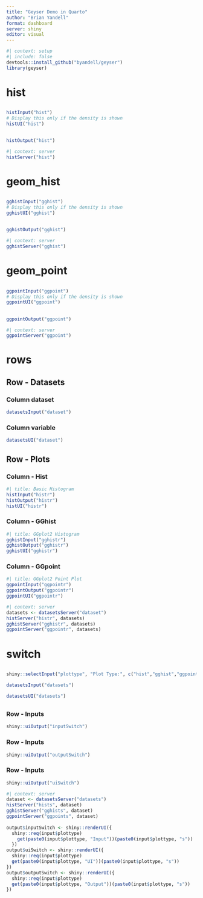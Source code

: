 ```yaml
---
title: "Geyser Demo in Quarto"
author: "Brian Yandell"
format: dashboard
server: shiny
editor: visual
---
```


```r
#| context: setup
#| include: false
devtools::install_github("byandell/geyser")
library(geyser)
```

# hist

##  {.sidebar}

### 

```r
histInput("hist")
# Display this only if the density is shown
histUI("hist")
```

## 

```r
histOutput("hist")
```

```r
#| context: server
histServer("hist")
```

# geom_hist

##  {.sidebar}

### 

```r
gghistInput("gghist")
# Display this only if the density is shown
gghistUI("gghist")
```

## 

```r
gghistOutput("gghist")
```

```r
#| context: server
gghistServer("gghist")
```

# geom_point

##  {.sidebar}

### 

```r
ggpointInput("ggpoint")
# Display this only if the density is shown
ggpointUI("ggpoint")
```

## 

```r
ggpointOutput("ggpoint")
```

```r
#| context: server
ggpointServer("ggpoint")
```

# rows

## Row - Datasets {height="20%"}

### Column dataset

```r
datasetsInput("dataset")
```

### Column variable

```r
datasetsUI("dataset")
```

## Row - Plots {height="80%"}

### Column - Hist

```r
#| title: Basic Histogram
histInput("histr")
histOutput("histr")
histUI("histr")
```

### Column - GGhist

```r
#| title: GGplot2 Histogram
gghistInput("gghistr")
gghistOutput("gghistr")
gghistUI("gghistr")
```

### Column - GGpoint

```r
#| title: GGplot2 Point Plot
ggpointInput("ggpointr")
ggpointOutput("ggpointr")
ggpointUI("ggpointr")
```

```r
#| context: server
datasets <- datasetsServer("dataset")
histServer("histr", datasets)
gghistServer("gghistr", datasets)
ggpointServer("ggpointr", datasets)
```

# switch

##  {.sidebar}

```r
shiny::selectInput("plottype", "Plot Type:", c("hist","gghist","ggpoint"))
```

```r
datasetsInput("datasets")
```

```r
datasetsUI("datasets")
```

## 

### Row - Inputs {height="30%"}

```r
shiny::uiOutput("inputSwitch")
```

### Row - Inputs {height="50%"}

```r
shiny::uiOutput("outputSwitch")
```

### Row - Inputs {height="20%"}

```r
shiny::uiOutput("uiSwitch")
```

```r
#| context: server
dataset <- datasetsServer("datasets")
histServer("hists", dataset)
gghistServer("gghists", dataset)
ggpointServer("ggpoints", dataset)
    
output$inputSwitch <- shiny::renderUI({
  shiny::req(input$plottype)
    get(paste0(input$plottype, "Input"))(paste0(input$plottype, "s"))
  })
output$uiSwitch <- shiny::renderUI({
  shiny::req(input$plottype)
  get(paste0(input$plottype, "UI"))(paste0(input$plottype, "s"))
})
output$outputSwitch <- shiny::renderUI({
  shiny::req(input$plottype)
  get(paste0(input$plottype, "Output"))(paste0(input$plottype, "s"))
})
```
